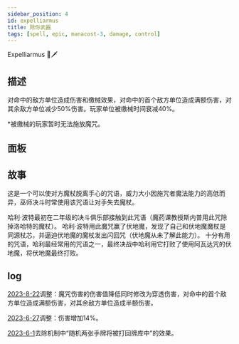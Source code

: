 ```yaml
---
sidebar_position: 4
id: expelliarmus
title: 除你武器
tags: [spell, epic, manacost-3, damage, control]
---
```


Expelliarmus 🚫🗡

<!--truncate-->



<CardBasics cardKey={id}/>


## 描述

对命中的敌方单位造成伤害和缴械效果，对命中的首个敌方单位造成满额伤害，对其余敌方单位减少50%伤害。玩家单位被缴械时间衰减40%。

*被缴械的玩家暂时无法施放魔咒。

## 面板


<LevelComponent/>


<CardDynamicTable cardKey={id}/>


<CardComplexTable cardKey={id}/>





## 故事

这是一个可以使对方魔杖脱离手心的咒语，威力大小因施咒者魔法能力的高低而异，巫师决斗时常使用该咒语让对手失去魔杖。

哈利·波特最初在二年级的决斗俱乐部接触到此咒语（魔药课教授斯内普用此咒除掉洛哈特的魔杖）。 哈利·波特用此魔咒赢了伏地魔，发现了自己和伏地魔魔杖是同源杖芯，并逼迫伏地魔的魔杖发出闪回咒（伏地魔从未了解此能力）。 十分有用的咒语，哈利最经常用的咒语之一，最终决战中哈利用它打败了使用阿瓦达咒的伏地魔，将伏地魔最终打败。


## log

[2023-8-22](/blog/230822-update-annc#adjustment)调整：魔咒伤害的伤害值降低同时修改为穿透伤害，对命中的首个敌方单位造成满额伤害，对其余敌方单位造成半额伤害。

[2023-6-27](/blog/230627-update-annc#adjustment)调整：伤害增加14%。

[2023-6-1](/blog/230601-update-annc#adjustment)去除机制中“随机两张手牌将被打回牌库中”的效果。